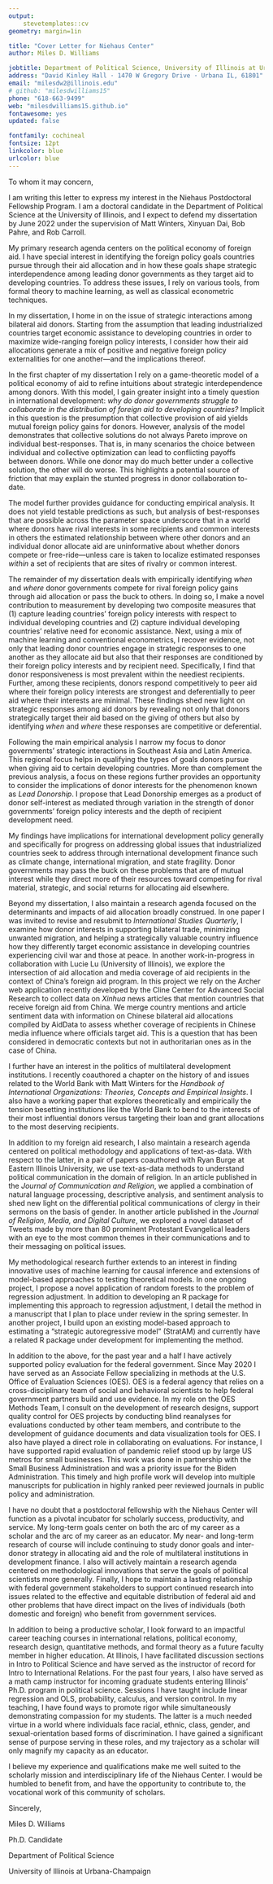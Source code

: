 ```yaml
---
output: 
    stevetemplates::cv
geometry: margin=1in

title: "Cover Letter for Niehaus Center"
author: Miles D. Williams

jobtitle: Department of Political Science, University of Illinois at Urbana-Champaign
address: "David Kinley Hall · 1470 W Gregory Drive · Urbana IL, 61801"
email: "milesdw2@illinois.edu"
# github: "milesdwilliams15"
phone: "618-663-9499"
web: "milesdwilliams15.github.io"
fontawesome: yes
updated: false

fontfamily: cochineal
fontsize: 12pt
linkcolor: blue
urlcolor: blue
---
```


\bigskip

To whom it may concern,

\bigskip

I am writing this letter to express my interest in the Niehaus Postdoctoral Fellowship Program. I am a doctoral candidate in the Department of Political Science at the University of Illinois, and I expect to defend my dissertation by June 2022 under the supervision of Matt Winters, Xinyuan Dai, Bob Pahre, and Rob Carroll. 

My primary research agenda centers on the political economy of foreign aid. I have special interest in identifying the foreign policy goals countries pursue through their aid allocation and in how these goals shape strategic interdependence among leading donor governments as they target aid to developing countries. To address these issues, I rely on various tools, from formal theory to machine learning, as well as classical econometric techniques.

In my dissertation, I home in on the issue of strategic interactions among bilateral aid donors. Starting from the assumption that leading industrialized countries target economic assistance to developing countries in order to maximize wide-ranging foreign policy interests, I consider how their aid allocations generate a mix of positive and negative foreign policy externalities for one another---and the implications thereof.

In the first chapter of my dissertation I rely on a game-theoretic model of a political economy of aid to refine intuitions about strategic interdependence among donors. With this model, I gain greater insight into a timely question in international development: *why do donor governments struggle to collaborate in the distribution of foreign aid to developing countries?* Implicit in this question is the presumption that collective provision of aid yields mutual foreign policy gains for donors. However, analysis of the model demonstrates that collective solutions do not always Pareto improve on individual best-responses. That is, in many scenarios the choice between individual and collective optimization can lead to conflicting payoffs between donors. While one donor may do much better under a collective solution, the other will do worse. This highlights a potential source of friction that may explain the stunted progress in donor collaboration to-date.

The model further provides guidance for conducting empirical analysis. It does not yield testable predictions as such, but analysis of best-responses that are possible across the parameter space underscore that in a world where donors have rival interests in some recipients and common interests in others the estimated relationship between where other donors and an individual donor allocate aid are uninformative about whether donors compete or free-ride---unless care is taken to localize estimated responses *within* a set of recipients that are sites of rivalry or common interest.

The remainder of my dissertation deals with empirically identifying *when* and *where* donor governments compete for rival foreign policy gains through aid allocation or pass the buck to others. In doing so, I make a novel contribution to measurement by developing two composite measures that (1) capture leading countries' foreign policy interests with respect to individual developing countries and (2) capture individual developing countries' relative need for economic assistance. Next, using a mix of machine learning and conventional econometrics, I recover evidence, not only that leading donor countries engage in strategic responses to one another as they allocate aid but also that their responses are conditioned by their foreign policy interests and by recipient need. Specifically, I find that donor responsiveness is most prevalent within the neediest recipients. Further, among these recipients, donors respond competitively to peer aid where their foreign policy interests are strongest and deferentially to peer aid where their interests are minimal. These findings shed new light on strategic responses among aid donors by revealing not only that donors strategically target their aid based on the giving of others but also by identifying *when* and *where* these responses are competitive or deferential. 

Following the main empirical analysis I narrow my focus to donor governments' strategic interactions in Southeast Asia and Latin America. This regional focus helps in qualifying the types of goals donors pursue when giving aid to certain developing countries. More than complement the previous analysis, a focus on these regions further provides an opportunity to consider the implications of donor interests for the phenomenon known as *Lead Donorship*. I propose that Lead Donorship emerges as a product of donor self-interest as mediated through variation in the strength of donor governments' foreign policy interests and the depth of recipient development need. 

My findings have implications for international development policy generally and specifically for progress on addressing global issues that industrialized countries seek to address through international development finance such as climate change, international migration, and state fragility. Donor governments may pass the buck on these problems that are of mutual interest while they direct more of their resources toward competing for rival material, strategic, and social returns for allocating aid elsewhere.

Beyond my dissertation, I also maintain a research agenda focused on the determinants and impacts of aid allocation broadly construed. In one paper I was invited to revise and resubmit to *International Studies Quarterly*, I examine how donor interests in supporting bilateral trade, minimizing unwanted migration, and helping a strategically valuable country influence how they differently target economic assistance in developing countries experiencing civil war and those at peace. In another work-in-progress in collaboration with Lucie Lu (University of Illinois), we explore the intersection of aid allocation and media coverage of aid recipients in the context of China's foreign aid program. In this project we rely on the Archer web application recently developed by the Cline Center for Advanced Social Research to collect data on *Xinhua* news articles that mention countries that receive foreign aid from China. We merge country mentions and article sentiment data with information on Chinese bilateral aid allocations compiled by AidData to assess whether coverage of recipients in Chinese media influence where officials target aid. This is a question that has been considered in democratic contexts but not in authoritarian ones as in the case of China.

I further have an interest in the politics of multilateral development institutions. I recently coauthored a chapter on the history of and issues related to the World Bank with Matt Winters for the *Handbook of International Organizations: Theories, Concepts and Empirical Insights*. I also have a working paper that explores theoretically and empirically the tension besetting institutions like the World Bank to bend to the interests of their most influential donors versus targeting their loan and grant allocations to the most deserving recipients.

In addition to my foreign aid research, I also maintain a research agenda centered on political methodology and applications of text-as-data. With respect to the latter, in a pair of papers coauthored with Ryan Burge at Eastern Illinois University, we use text-as-data methods to understand political communication in the domain of religion. In an article published in the *Journal of Communication and Religion*, we applied a combination of natural language processing, descriptive analysis, and sentiment analysis to shed new light on the differential political communications of clergy in their sermons on the basis of gender. In another article published in the *Journal of Religion, Media, and Digital Culture*, we explored a novel dataset of Tweets made by more than 80 prominent Protestant Evangelical leaders with an eye to the most common themes in their communications and to their messaging on political issues.

My methodological research further extends to an interest in finding innovative uses of machine learning for causal inference and extensions of model-based approaches to testing theoretical models. In one ongoing project, I propose a novel application of random forests to the problem of regression adjustment. In addition to developing an R package for implementing this approach to regression adjustment, I detail the method in a manuscript that I plan to place under review in the spring semester. In another project, I build upon an existing model-based approach to estimating a "strategic autoregressive model" (StratAM) and currently have a related R package under development for implementing the method.

In addition to the above, for the past year and a half I have actively supported policy evaluation for the federal government. Since May 2020 I have served as an Associate Fellow specializing in methods at the U.S. Office of Evaluation Sciences (OES). OES is a federal agency that relies on a cross-disciplinary team of social and behavioral scientists to help federal government partners build and use evidence. In my role on the OES Methods Team, I consult on the development of research designs, support quality control for OES projects by conducting blind reanalyses for evaluations conducted by other team members, and contribute to the development of guidance documents and data visualization tools for OES. I also have played a direct role in collaborating on evaluations. For instance, I have supported rapid evaluation of pandemic relief stood up by large US metros for small businesses. This work was done in partnership with the Small Business Administration and was a priority issue for the Biden Administration. This timely and high profile work will develop into multiple manuscripts for publication in highly ranked peer reviewed journals in public policy and administration.

I have no doubt that a postdoctoral fellowship with the Niehaus Center will function as a pivotal incubator for scholarly success, productivity, and service. My long-term goals center on both the arc of my career as a scholar and the arc of my career as an educator. My near- and long-term research of course will include continuing to study donor goals and inter-donor strategy in allocating aid and the role of multilateral institutions in development finance. I also will actively maintain a research agenda centered on methodological innovations that serve the goals of political scientists more generally. Finally, I hope to maintain a lasting relationship with federal government stakeholders to support continued research into issues related to the effective and equitable distribution of federal aid and other problems that have direct impact on the lives of individuals (both domestic and foreign) who benefit from government services. 

In addition to being a productive scholar, I look forward to an impactful career teaching courses in international relations, political economy, research design, quantitative methods, and formal theory as a future faculty member in higher education. At Illinois, I have facilitated discussion sections in Intro to Political Science and have served as the instructor of record for Intro to International Relations. For the past four years, I also have served as a math camp instructor for incoming graduate students entering Illinois' Ph.D. program in political science. Sessions I have taught include linear regression and OLS, probability, calculus, and version control. In my teaching, I have found ways to promote rigor while simultaneously demonstrating compassion for my students. The latter is a much needed virtue in a world where individuals face racial, ethnic, class, gender, and sexual-orientation based forms of discrimination. I have gained a significant sense of purpose serving in these roles, and my trajectory as a scholar will only magnify my capacity as an educator.

I believe my experience and qualifications make me well suited to the scholarly mission and interdisciplinary life of the Niehaus Center. I would be humbled to benefit from, and have the opportunity to contribute to, the vocational work of this community of scholars. 

\bigskip

Sincerely,

Miles D. Williams

\vspace{-10pt}

Ph.D. Candidate

\vspace{-10pt}

Department of Political Science

\vspace{-10pt}

University of Illinois at Urbana-Champaign